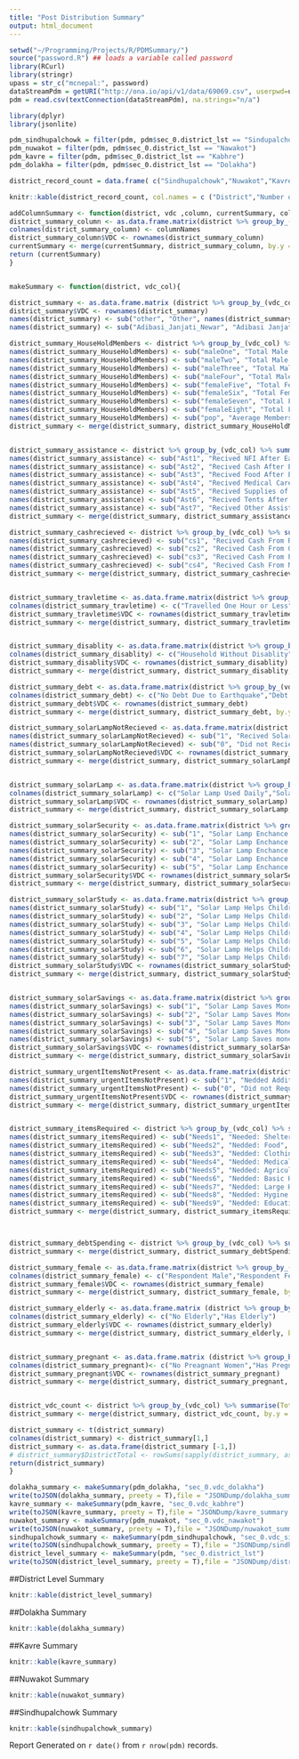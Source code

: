 ```yaml
---
title: "Post Distribution Summary"
output: html_document
---
```


```r
setwd("~/Programming/Projects/R/PDMSummary/")
source("password.R") ## loads a variable called password
library(RCurl)
library(stringr)
upass = str_c("mcnepal:", password)
dataStreamPdm = getURI("http://ona.io/api/v1/data/69069.csv", userpwd=upass, httpauth = 1L)
pdm = read.csv(textConnection(dataStreamPdm), na.strings="n/a")
```

```r

library(dplyr)
library(jsonlite)

pdm_sindhupalchowk = filter(pdm, pdm$sec_0.district_lst == "Sindupalchowk")
pdm_nuwakot = filter(pdm, pdm$sec_0.district_lst == "Nawakot")
pdm_kavre = filter(pdm, pdm$sec_0.district_lst == "Kabhre")
pdm_dolakha = filter(pdm, pdm$sec_0.district_lst == "Dolakha")

district_record_count = data.frame( c("Sindhupalchowk","Nuwakot","Kavrepalanchowk", "Dolakha"), c(nrow(pdm_sindhupalchowk),nrow(pdm_nuwakot),nrow(pdm_kavre),nrow(pdm_dolakha)))

```

```r
knitr::kable(district_record_count, col.names = c ("District","Number of Records"))
```

```r
addColumnSummary <- function(district, vdc ,column, currentSummary, columnNames){
district_summary_column <- as.data.frame.matrix(district %>% group_by_(vdc_col) %>% select_(column)%>% table())
colnames(district_summary_column) <- columnNames
district_summary_column$VDC <- rownames(district_summary_column)
currentSummary <- merge(currentSummary, district_summary_column, by.y = "VDC", by.x = "VDC") 
return (currentSummary)
}


makeSummary <- function(district, vdc_col){

district_summary <- as.data.frame.matrix (district %>% group_by_(vdc_col) %>% select(sec_1.respondent.ethnicity_lst) %>% table())
district_summary$VDC <- rownames(district_summary)
names(district_summary) <- sub("other", "Other", names(district_summary))
names(district_summary) <- sub("Adibasi_Janjati_Newar", "Adibasi Janjati", names(district_summary))

district_summary_HouseHoldMembers <- district %>% group_by_(vdc_col) %>% summarise( maleOne = sum(sec_1.hh_pop.male0_5, na.rm = TRUE), maleTwo = sum(sec_1.hh_pop.male6_11, na.rm = TRUE), maleThree = sum (sec_1.hh_pop.male12_24, na.rm = TRUE), maleFour = sum(sec_1.hh_pop.male25, na.rm = TRUE),femaleFive = sum(sec_1.hh_pop.female0_5, na.rm = TRUE), femaleSix = sum(sec_1.hh_pop.female6_11, na.rm = TRUE), femaleSeven = sum (sec_1.hh_pop.female12_24, na.rm = TRUE), femaleEight= sum(sec_1.hh_pop.female25, na.rm = TRUE), pop = sum(sec_1.hh_pop.total_hh_members, na.rm = TRUE)/n() )
names(district_summary_HouseHoldMembers) <- sub("maleOne", "Total Male Population Aged 0-5", names(district_summary_HouseHoldMembers))
names(district_summary_HouseHoldMembers) <- sub("maleTwo", "Total Male Population Aged 6-11", names(district_summary_HouseHoldMembers))
names(district_summary_HouseHoldMembers) <- sub("maleThree", "Total Male Population Aged 12-24", names(district_summary_HouseHoldMembers))
names(district_summary_HouseHoldMembers) <- sub("maleFour", "Total Male Population Aged Above 25", names(district_summary_HouseHoldMembers))
names(district_summary_HouseHoldMembers) <- sub("femaleFive", "Total Female Population Aged 0-5", names(district_summary_HouseHoldMembers))
names(district_summary_HouseHoldMembers) <- sub("femaleSix", "Total Female Population Aged 6-11", names(district_summary_HouseHoldMembers))
names(district_summary_HouseHoldMembers) <- sub("femaleSeven", "Total Female Population Aged 12-24", names(district_summary_HouseHoldMembers))
names(district_summary_HouseHoldMembers) <- sub("femaleEight", "Total Female Population Aged Above 25", names(district_summary_HouseHoldMembers))
names(district_summary_HouseHoldMembers) <- sub("pop", "Average Members in Household", names(district_summary_HouseHoldMembers))
district_summary <- merge(district_summary, district_summary_HouseHoldMembers, by.y = vdc_col, by.x = "VDC")


district_summary_assistance <- district %>% group_by_(vdc_col) %>% summarise(Ast1 = table(sec_1.assistant_type.nfi)["True"], Ast2 = table(sec_1.assistant_type.cash)["True"], Ast3 = table(sec_1.assistant_type.food)["True"], Ast4 = table(sec_1.assistant_type.med)["True"], Ast5 = table(sec_1.assistant_type.gik)["True"], Ast6 = table(sec_1.assistant_type.tents)["True"], Ast7 = table(sec_1.assistant_type.other)["True"])
names(district_summary_assistance) <- sub("Ast1", "Recived NFI After Earthquake", names(district_summary_assistance))
names(district_summary_assistance) <- sub("Ast2", "Recived Cash After Earthquake", names(district_summary_assistance))
names(district_summary_assistance) <- sub("Ast3", "Recived Food After Earthquake", names(district_summary_assistance))
names(district_summary_assistance) <- sub("Ast4", "Recived Medical Care After Earthquake", names(district_summary_assistance))
names(district_summary_assistance) <- sub("Ast5", "Recived Supplies of Temporary Shelter After Earthquake", names(district_summary_assistance))
names(district_summary_assistance) <- sub("Ast6", "Recived Tents After Earthquake", names(district_summary_assistance))
names(district_summary_assistance) <- sub("Ast7", "Recived Other Assistance After Earthquake", names(district_summary_assistance))
district_summary <- merge(district_summary, district_summary_assistance, by.y = vdc_col, by.x = "VDC")

district_summary_cashrecieved <- district %>% group_by_(vdc_col) %>% summarise(cs1 = table(sec_2.gen_cash_sources.relatives_friends)["True"], cs2 = table(sec_2.gen_cash_sources.government)["True"], cs3 = table(sec_2.gen_cash_sources.private_sector)["True"], cs4 = table(sec_2.gen_cash_sources.ngo)["True"])
names(district_summary_cashrecieved) <- sub("cs1", "Recived Cash From Relative and Friends", names(district_summary_cashrecieved))
names(district_summary_cashrecieved) <- sub("cs2", "Recived Cash From Government", names(district_summary_cashrecieved))
names(district_summary_cashrecieved) <- sub("cs3", "Recived Cash From Private Sector", names(district_summary_cashrecieved))
names(district_summary_cashrecieved) <- sub("cs4", "Recived Cash From NGO's", names(district_summary_cashrecieved))
district_summary <- merge(district_summary, district_summary_cashrecieved, by.y = vdc_col, by.x = "VDC")


district_summary_travletime <- as.data.frame.matrix(district %>% group_by_(vdc_col) %>% select(sec_4.distribution.dist_travel)%>% table())
colnames(district_summary_travletime) <- c("Travelled One Hour or Less","Travelled 1 to 2 Hours", "Travelled 2 to 3 Hours", "Travelled 3 to 4 Hours", "Travelled More Than 4 Hours", "Travel Time Unknown")
district_summary_travletime$VDC <- rownames(district_summary_travletime)
district_summary <- merge(district_summary, district_summary_travletime, by.y = "VDC", by.x = "VDC")


district_summary_disablity <- as.data.frame.matrix(district %>% group_by_(vdc_col) %>% select(sec_1.respondent.hh_categories.physical_disability)%>% table())
colnames(district_summary_disablity) <- c("Household Without Disablity","Household With Disablity")
district_summary_disablity$VDC <- rownames(district_summary_disablity)
district_summary <- merge(district_summary, district_summary_disablity, by.y = "VDC", by.x = "VDC")

district_summary_debt <- as.data.frame.matrix(district %>% group_by_(vdc_col) %>% select(sec_7.debt_quake)%>% table())
colnames(district_summary_debt) <- c("No Debt Due to Earthquake","Debt Taken Due to Earthquake")
district_summary_debt$VDC <- rownames(district_summary_debt)
district_summary <- merge(district_summary, district_summary_debt, by.y = "VDC", by.x = "VDC")

district_summary_solarLampNotRecieved <- as.data.frame.matrix(district %>% group_by_(vdc_col) %>% select(sec_4.receive_lantern)%>% table())
names(district_summary_solarLampNotRecieved) <- sub("1", "Recived Solar Lamp", names(district_summary_solarLampNotRecieved))
names(district_summary_solarLampNotRecieved) <- sub("0", "Did not Recieve Solar Lamp", names(district_summary_solarLampNotRecieved))
district_summary_solarLampNotRecieved$VDC <- rownames(district_summary_solarLampNotRecieved)
district_summary <- merge(district_summary, district_summary_solarLampNotRecieved, by.y = "VDC", by.x = "VDC")


district_summary_solarLamp <- as.data.frame.matrix(district %>% group_by_(vdc_col) %>% select(sec_4.lantern_use)%>% table())
colnames(district_summary_solarLamp) <- c("Solar Lamp Used Daily","Solar Lamp Used 4-5 Times/Week", "Solar Lamp Used 2-3 Times/Week", "Solar Lamp Seldom Used", "Never Used Solar Lamp")
district_summary_solarLamp$VDC <- rownames(district_summary_solarLamp)
district_summary <- merge(district_summary, district_summary_solarLamp, by.y = "VDC", by.x = "VDC")

district_summary_solarSecurity <- as.data.frame.matrix(district %>% group_by_(vdc_col) %>% select(sec_4.solar_light.light_safety)%>% table())
names(district_summary_solarSecurity) <- sub("1", "Solar Lamp Enchance Securty: Strongly Agree", names(district_summary_solarSecurity))
names(district_summary_solarSecurity) <- sub("2", "Solar Lamp Enchance Securty: Agree", names(district_summary_solarSecurity))
names(district_summary_solarSecurity) <- sub("3", "Solar Lamp Enchance Securty: Neutral", names(district_summary_solarSecurity))
names(district_summary_solarSecurity) <- sub("4", "Solar Lamp Enchance Securty: Disagree", names(district_summary_solarSecurity))
names(district_summary_solarSecurity) <- sub("5", "Solar Lamp Enchance Securty: Strongly Disagree", names(district_summary_solarSecurity))
district_summary_solarSecurity$VDC <- rownames(district_summary_solarSecurity)
district_summary <- merge(district_summary, district_summary_solarSecurity, by.y = "VDC", by.x = "VDC")

district_summary_solarStudy <- as.data.frame.matrix(district %>% group_by_(vdc_col) %>% select(sec_4.solar_light.study_light)%>% table())
names(district_summary_solarStudy) <- sub("1", "Solar Lamp Helps Children Study: Strongly Agree", names(district_summary_solarStudy))
names(district_summary_solarStudy) <- sub("2", "Solar Lamp Helps Children Study: Agree", names(district_summary_solarStudy))
names(district_summary_solarStudy) <- sub("3", "Solar Lamp Helps Children Study: Neutral", names(district_summary_solarStudy))
names(district_summary_solarStudy) <- sub("4", "Solar Lamp Helps Children Study: Disagree", names(district_summary_solarStudy))
names(district_summary_solarStudy) <- sub("5", "Solar Lamp Helps Children Study: Strongly Disagree", names(district_summary_solarStudy))
names(district_summary_solarStudy) <- sub("6", "Solar Lamp Helps Children Study: No Children", names(district_summary_solarStudy))
names(district_summary_solarStudy) <- sub("7", "Solar Lamp Helps Children Study: Children Not in School ", names(district_summary_solarStudy))
district_summary_solarStudy$VDC <- rownames(district_summary_solarStudy)
district_summary <- merge(district_summary, district_summary_solarStudy, by.y = "VDC", by.x = "VDC")


district_summary_solarSavings <- as.data.frame.matrix(district %>% group_by_(vdc_col) %>% select(sec_4.solar_light.lighting_savings)%>% table())
names(district_summary_solarSavings) <- sub("1", "Solar Lamp Saves Money: Strongly Agree", names(district_summary_solarSavings))
names(district_summary_solarSavings) <- sub("2", "Solar Lamp Saves Money: Agree", names(district_summary_solarSavings))
names(district_summary_solarSavings) <- sub("3", "Solar Lamp Saves Money: Neutral", names(district_summary_solarSavings))
names(district_summary_solarSavings) <- sub("4", "Solar Lamp Saves Money: Disagree", names(district_summary_solarSavings))
names(district_summary_solarSavings) <- sub("5", "Solar Lamp Saves money: Strongly Disagree", names(district_summary_solarSavings))
district_summary_solarSavings$VDC <- rownames(district_summary_solarSavings)
district_summary <- merge(district_summary, district_summary_solarSavings, by.y = "VDC", by.x = "VDC")

district_summary_urgentItemsNotPresent <- as.data.frame.matrix(district %>% group_by_(vdc_col) %>% select(sec_4.urgently_needed)%>% table())
names(district_summary_urgentItemsNotPresent) <- sub("1", "Nedded Additional Urgent Items not Present in the Kit", names(district_summary_urgentItemsNotPresent))
names(district_summary_urgentItemsNotPresent) <- sub("0", "Did not Require Additional Urgent Items", names(district_summary_urgentItemsNotPresent))
district_summary_urgentItemsNotPresent$VDC <- rownames(district_summary_urgentItemsNotPresent)
district_summary <- merge(district_summary, district_summary_urgentItemsNotPresent, by.y = "VDC", by.x = "VDC")


district_summary_itemsRequired <- district %>% group_by_(vdc_col) %>% summarise(Needs1 = table(sec_4.needs.1)["True"], Needs2 = table(sec_4.needs.2)["True"], Needs3 = table(sec_4.needs.3)["True"], Needs4 = table(sec_4.needs.4)["True"], Needs5 = table(sec_4.needs.5)["True"], Needs6 = table(sec_4.needs.6)["True"], Needs7 = table(sec_4.needs.7)["True"], Needs8 = table(sec_4.needs.8)["True"], Needs9 = table(sec_4.needs.9)["True"])
names(district_summary_itemsRequired) <- sub("Needs1", "Needed: Shelter Construction Materials", names(district_summary_itemsRequired))
names(district_summary_itemsRequired) <- sub("Needs2", "Nedded: Food", names(district_summary_itemsRequired))
names(district_summary_itemsRequired) <- sub("Needs3", "Nedded: Clothing", names(district_summary_itemsRequired))
names(district_summary_itemsRequired) <- sub("Needs4", "Nedded: Medical Supplies", names(district_summary_itemsRequired))
names(district_summary_itemsRequired) <- sub("Needs5", "Nedded: Agricultural Inputs", names(district_summary_itemsRequired))
names(district_summary_itemsRequired) <- sub("Needs6", "Nedded: Basic Household Items", names(district_summary_itemsRequired))
names(district_summary_itemsRequired) <- sub("Needs7", "Nedded: Large Household Items", names(district_summary_itemsRequired))
names(district_summary_itemsRequired) <- sub("Needs8", "Nedded: Hygine Products", names(district_summary_itemsRequired))
names(district_summary_itemsRequired) <- sub("Needs9", "Nedded: Educational Materials", names(district_summary_itemsRequired))
district_summary <- merge(district_summary, district_summary_itemsRequired, by.y = vdc_col, by.x = "VDC")



district_summary_debtSpending <- district %>% group_by_(vdc_col) %>% summarise(FoodSpending = sum(sec_7.debt_earthquake.debt_food, na.rm = TRUE), HouseholdItemSpending = sum(sec_7.debt_earthquake.debt_basic_hh, na.rm = TRUE), ConstructionSpending = (sum (sec_7.debt_earthquake.debt_shelter, na.rm = TRUE) + sum(sec_7.debt_earthquake.debt_labor, na.rm = TRUE)), SavingAfterDebtSpending = sum(sec_7.debt_earthquake.debt_savings, na.rm = TRUE))
district_summary <- merge(district_summary, district_summary_debtSpending, by.y = vdc_col, by.x = "VDC")

district_summary_female <- as.data.frame.matrix(district %>% group_by_(vdc_col) %>% select(sec_1.respondent.respondent_female)%>% table())
colnames(district_summary_female) <- c("Respondent Male","Respondent Female")
district_summary_female$VDC <- rownames(district_summary_female)
district_summary <- merge(district_summary, district_summary_female, by.y = "VDC", by.x = "VDC")

district_summary_elderly <- as.data.frame.matrix (district %>% group_by_(vdc_col) %>% select(sec_1.respondent.hh_categories.elderly_people) %>% table())
colnames(district_summary_elderly) <- c("No Elderly","Has Elderly")
district_summary_elderly$VDC <- rownames(district_summary_elderly)
district_summary <- merge(district_summary, district_summary_elderly, by.y = "VDC", by.x = "VDC")


district_summary_pregnant <- as.data.frame.matrix (district %>% group_by_(vdc_col) %>% select(sec_1.respondent.hh_categories.pregnant_lactating_women) %>% table())
colnames(district_summary_pregnant)<- c("No Preagnant Women","Has Pregnant Women")
district_summary_pregnant$VDC <- rownames(district_summary_pregnant)
district_summary <- merge(district_summary, district_summary_pregnant, by.y = "VDC", by.x = "VDC")


district_vdc_count <- district %>% group_by_(vdc_col) %>% summarise(TotalRecords = n()) 
district_summary <- merge(district_summary, district_vdc_count, by.y = vdc_col, by.x = "VDC")

district_summary <- t(district_summary)
colnames(district_summary) <- district_summary[1,]
district_summary <- as.data.frame(district_summary [-1,])
# district_summary$DistrictTotal <- rowSums(sapply(district_summary, as.numeric))
return(district_summary)
}

dolakha_summary <- makeSummary(pdm_dolakha, "sec_0.vdc_dolakha")
write(toJSON(dolakha_summary, preety = T),file = "JSONDump/dolakha_summary.json")
kavre_summary <- makeSummary(pdm_kavre, "sec_0.vdc_kabhre")
write(toJSON(kavre_summary, preety = T),file = "JSONDump/kavre_summary.json")
nuwakot_summary <- makeSummary(pdm_nuwakot, "sec_0.vdc_nawakot")
write(toJSON(nuwakot_summary, preety = T),file = "JSONDump/nuwakot_summary.json")
sindhupalchowk_summary <- makeSummary(pdm_sindhupalchowk, "sec_0.vdc_sindu")
write(toJSON(sindhupalchowk_summary, preety = T),file = "JSONDump/sindhupalchowk_summary.json")
district_level_summary <- makeSummary(pdm, "sec_0.district_lst")
write(toJSON(district_level_summary, preety = T),file = "JSONDump/district_level_summary.json")
```

##District Level Summary
```r
knitr::kable(district_level_summary)
```

##Dolakha Summary 
```r
knitr::kable(dolakha_summary)
```

##Kavre Summary 
```r
knitr::kable(kavre_summary)
```

##Nuwakot Summary 
```r
knitr::kable(nuwakot_summary)
```

##Sindhupalchowk Summary 
```r
knitr::kable(sindhupalchowk_summary)
```

Report Generated on `r date()` from `r nrow(pdm)` records. 